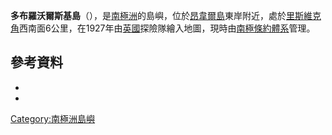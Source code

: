 {{Coord|64|36|S|62|55|W|source:GNIS|display=title}}

'''多布羅沃爾斯基島'''（{{lang-en|Dobrowolski Island}}），是[[南極洲|南極洲]]的島嶼，位於[[昂韋爾島|昂韋爾島]]東岸附近，處於[[里斯維克角|里斯維克角]]西南面6公里，在1927年由[[英國|英國]]探險隊繪入地圖，現時由[[南極條約體系|南極條約體系]]管理。

==參考資料==
*{{cite gnis | type = antarid | id = 3928| name = Dobrowolski Island| accessdate = 2012-01-22}}
*{{usgs-gazetteer|id=3928}}

{{Antarctica-geo-stub}}
[[Category:南極洲島嶼|Category:南極洲島嶼]]